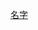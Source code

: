 {{WPSS-cat}}
{{Stub Category|article=[[名字|名字]]|newstub=given-name-stub|category=名}}

[[Category:姓名小作品|名字]]